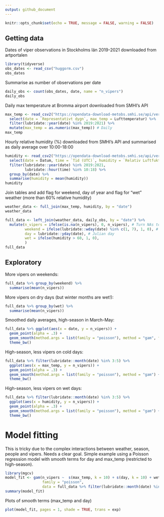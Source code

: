```yaml
---
output: github_document
---
```


```r
knitr::opts_chunk$set(echo = TRUE, message = FALSE, warning = FALSE)
```

## Getting data


Dates of viper observations in Stockholms län 2019-2021 downloaded from artportalen
```r
library(tidyverse)
obs_dates <- read_csv("huggorm.csv")
obs_dates
```

Summarise as number of observations per date
```r
daily_obs <- count(obs_dates, date, name = "n_vipers") 
daily_obs
```

Daily max temperature at Bromma airport downloaded from SMHI's API
```r
max_temp <- read_csv2("https://opendata-download-metobs.smhi.se/api/version/1.0/parameter/20/station/97200/period/corrected-archive/data.csv", skip = 8) %>% 
  select(date = `Representativt dygn`, max_temp = Lufttemperatur) %>% 
  filter(lubridate::year(date) %in% 2019:2021) %>% 
  mutate(max_temp = as.numeric(max_temp)) # Daily 
max_temp
```


Hourly relative humidity (%) downloaded from SMHI's API and summarised as daily average over 10:00-18:00
```r
humidity <- read_csv2("https://opendata-download-metobs.smhi.se/api/version/1.0/parameter/6/station/97200/period/corrected-archive/data.csv", skip = 8) %>% 
  select(date = Datum, time = `Tid (UTC)`, humidity = `Relativ Luftfuktighet`) %>% 
  filter(lubridate::year(date) %in% 2019:2021, 
         lubridate::hour(time) %in% 10:18) %>% 
  group_by(date) %>% 
  summarise(humidity = mean(humidity))
humidity
```

Join tables and add flag for weekend, day of year and flag for "wet" weather (more than 60% relative humidity)
```r
weather_data <- full_join(max_temp, humidity, by = "date")
weather_data

full_data <- left_join(weather_data, daily_obs, by = "date") %>% 
  mutate(n_vipers = ifelse(is.na(n_vipers), 0, n_vipers), # Turn NAs to zero
         weekend = ifelse(lubridate::wday(date) %in% c(1, 7), 1, 0), # Day 1=Sunday, 7=Saturday
         day = lubridate::yday(date), # Julian day
         wet = ifelse(humidity > 60, 1, 0),
         ) 
full_data
```

## Exploratory 

More vipers on weekends:
```r
full_data %>% group_by(weekend) %>% 
  summarise(mean(n_vipers))
```


More vipers on dry days (but winter months are wet!):
```r
full_data %>% group_by(wet) %>% 
  summarise(mean(n_vipers))
```

Smoothed daily averages, high-season in March-May:
```r
full_data %>% ggplot(aes(x = date, y = n_vipers)) + 
  geom_point(alpha = .3) + 
  geom_smooth(method.args = list(family = "poisson"), method = "gam", formula = y ~ s(x, k = 15)) +
  theme_bw()
```

High-season, less vipers on cold days:
```r
full_data %>% filter(lubridate::month(date) %in% 3:5) %>% 
  ggplot(aes(x = max_temp, y = n_vipers)) + 
  geom_point(alpha = .3) + 
  geom_smooth(method.args = list(family = "poisson"), method = "gam") +
  theme_bw()
```

High-season, less vipers on wet days:
```r
full_data %>% filter(lubridate::month(date) %in% 3:5) %>% 
  ggplot(aes(x = humidity, y = n_vipers)) + 
  geom_point(alpha = .3) + 
  geom_smooth(method.args = list(family = "poisson"), method = "gam") +
  theme_bw()
```

# Model fitting

This is tricky due to the complex interactions between weather, season, people and vipers. Needs a clear goal. Simple example using a Poisson regression model with smooth terms for day and max_temp (restricted to high-season). 


```r
library(mgcv)
model_fit <- gam(n_vipers ~  s(max_temp, k = 10) + s(day, k = 10) + wet + weekend, 
                 family = "poisson", 
                 data = full_data %>% filter(lubridate::month(date) %in% 3:5))
summary(model_fit)
```

Plots of smooth terms (max_temp and day)
```r
plot(model_fit, pages = 1, shade = TRUE, trans = exp)
```





